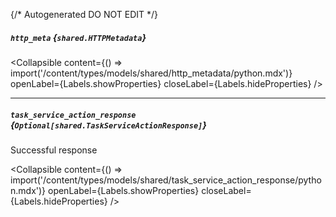 {/* Autogenerated DO NOT EDIT  */}

##### `http_meta` *{`shared.HTTPMetadata`}*

<Collapsible content={() => import('/content/types/models/shared/http_metadata/python.mdx')} openLabel={Labels.showProperties} closeLabel={Labels.hideProperties} />


---
##### `task_service_action_response` *{`Optional[shared.TaskServiceActionResponse]`}*
Successful response

<Collapsible content={() => import('/content/types/models/shared/task_service_action_response/python.mdx')} openLabel={Labels.showProperties} closeLabel={Labels.hideProperties} />



